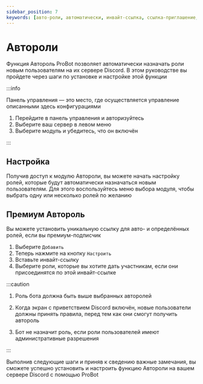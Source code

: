 ```yaml
---
sidebar_position: 7
keywords: [авто-роли, автоматически, инвайт-ссылка, ссылка-приглашение, премиум авто-роль, конкретная ссылка] 
---
```


# Автороли

Функция Автороль ProBot позволяет автоматически назначать роли новым пользователям на их сервере Discord. В этом руководстве вы пройдете через шаги по установке и настройке этой функции

:::info

Панель управления — это место, где осуществляется управление описанными здесь конфигурациями

1. Перейдите в панель управления и авторизуйтесь
2. Выберите ваш сервер в левом меню
3. Выберите модуль и убедитесь, что он включён

:::

## Настройка

Получив доступ к модулю Автороли, вы можете начать настройку ролей, которые будут автоматически назначаться новым пользователям. Для этого воспользуйтесь меню выбора модуля, чтобы выбрать одну или несколько ролей по желанию

## Премиум Автороль

Вы можете установить уникальную ссылку для авто- и определённых ролей, если вы премиум-подписчик

1. Выберите `Добавить`
2. Теперь нажмите на кнопку `Настроить`
3. Вставьте инвайт-ссылку
4. Выберите роли, которые вы хотите дать участникам, если они присоединятся по этой инвайт-ссылке

:::caution

1. Роль бота должна быть выше выбранных авторолей

2. Когда экран с приветствием Discord включён, новые пользователи должны принять правила, перед тем как они смогут получить автороль

3. Бот не назначит роль, если роли пользователей имеют административные разрешения

:::

Выполнив следующие шаги и приняв к сведению важные замечания, вы сможете успешно установить и настроить функцию Автороли на вашем сервере Discord с помощью ProBot
